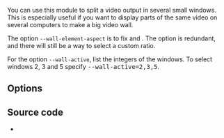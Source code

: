 {{Module|name=wall|type=Video output splitter|description=Splits the video output in several windows}}

You can use this module to split a video output in several small windows. This is especially useful if you want to display parts of the same video on several computers to make a big video wall.

The option <code>--wall-element-aspect</code> is 
{{Commitdiff|b75bde9e40dd0f7726a381c0dd2af571144b68ab|l=planned to be removed from 4.0.0}} to fix {{Bug|17433}} and {{Bug|213}}. The option is redundant, and there will still be a way to select a custom ratio.

For the option <code>--wall-active</code>, list the integers of the windows. To select windows 2, 3 and 5 specify <kbd>--wall-active=2,3,5</kbd>.

== Options ==
<onlyinclude>{{Option
|name=wall-cols
|value=integer
|min=1
|max=15
|default=3
|description=Number of horizontal windows in which to split the video
}}
{{Option
|name=wall-rows
|value=integer
|min=1
|max=15
|default=3
|description=Number of vertical windows in which to split the video
}}
{{Option
|name=wall-active
|value=string
|default=NULL
|description=Comma-separated list of active windows, defaults to all
}}
{{Option
|name=wall-element-aspect
|value=string
|default=4:3
|description=Aspect ratio of the individual displays building the wall
}}</onlyinclude>

== Source code ==
* {{VLCSourceFile|modules/video_splitter/wall.c}}

{{Documentation footer}}